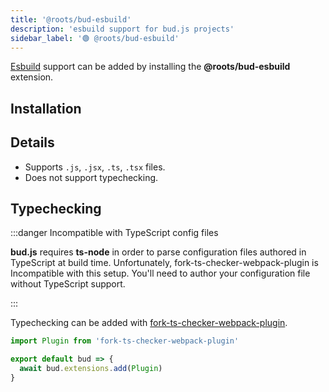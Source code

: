 ```yaml
---
title: '@roots/bud-esbuild'
description: 'esbuild support for bud.js projects'
sidebar_label: '🟢 @roots/bud-esbuild'
---
```



[Esbuild](https://esbuild.github.io) support can be added by installing the **@roots/bud-esbuild** extension.

## Installation

<Install packages="@roots/bud-esbuild" />

## Details

- Supports `.js`, `.jsx`, `.ts`, `.tsx` files.
- Does not support typechecking.

## Typechecking

:::danger Incompatible with TypeScript config files

**bud.js** requires **ts-node** in order to parse configuration files authored in TypeScript at build time. Unfortunately, fork-ts-checker-webpack-plugin is Incompatible
with this setup. You'll need to author your configuration file without TypeScript support.

:::

Typechecking can be added with [fork-ts-checker-webpack-plugin](https://www.npmjs.com/package/fork-ts-checker-webpack-plugin).

```ts
import Plugin from 'fork-ts-checker-webpack-plugin'

export default bud => {
  await bud.extensions.add(Plugin)
}
```
